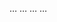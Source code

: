 ... ... ... ...

\begin{flushright}
Ferran Brianso \\
Mataro, BCN \\
XX XXXXXX 2023
\end{flushright}
